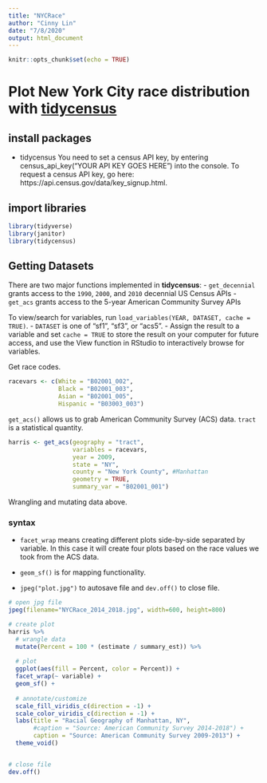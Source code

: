 ```yaml
---
title: "NYCRace"
author: "Cinny Lin"
date: "7/8/2020"
output: html_document
---
```


```r
knitr::opts_chunk$set(echo = TRUE)
```

# Plot New York City race distribution with [tidycensus](https://walker-data.com/tidycensus/articles/basic-usage.html)

## install packages
- tidycensus 
You need to set a census API key, by entering census_api_key("YOUR API KEY GOES HERE") into the console. To request a census API key, go here: https://api.census.gov/data/key_signup.html.

## import libraries
```r
library(tidyverse)
library(janitor)
library(tidycensus)
```

## Getting Datasets

There are two major functions implemented in **tidycensus**: 
- `get_decennial` grants access to the `1990`, `2000`, and `2010` decennial US Census APIs
- `get_acs` grants access to the 5-year American Community Survey APIs

To view/search for variables, run `load_variables(YEAR, DATASET, cache = TRUE)`.
- `DATASET` is one of "sf1", "sf3", or "acs5".
- Assign the result to a variable and set `cache = TRUE` to store the result on your computer for future access, and use the View function in RStudio to interactively browse for variables.

Get race codes.

```r
racevars <- c(White = "B02001_002", 
              Black = "B02001_003", 
              Asian = "B02001_005",
              Hispanic = "B03003_003")
```

`get_acs()` allows us to grab American Community Survey (ACS) data.
`tract` is a statistical quantity. 

```r
harris <- get_acs(geography = "tract",
                  variables = racevars, 
                  year = 2009,
                  state = "NY",
                  county = "New York County", #Manhattan
                  geometry = TRUE,
                  summary_var = "B02001_001")
```

Wrangling and mutating data above.

### syntax
- `facet_wrap` means creating different plots side-by-side separated by variable. 
In this case it will create four plots based on the race values we took from the ACS data.

- `geom_sf()` is for mapping functionality.

- `jpeg("plot.jpg")` to autosave file and `dev.off()` to close file.

```r
# open jpg file
jpeg(filename="NYCRace_2014_2018.jpg", width=600, height=800)

# create plot
harris %>%
  # wrangle data
  mutate(Percent = 100 * (estimate / summary_est)) %>%
  
  # plot
  ggplot(aes(fill = Percent, color = Percent)) +
  facet_wrap(~ variable) +
  geom_sf() +
  
  # annotate/customize
  scale_fill_viridis_c(direction = -1) +
  scale_color_viridis_c(direction = -1) +
  labs(title = "Racial Geography of Manhattan, NY",
       #caption = "Source: American Community Survey 2014-2018") +
       caption = "Source: American Community Survey 2009-2013") +
  theme_void()


# close file
dev.off()
```





























